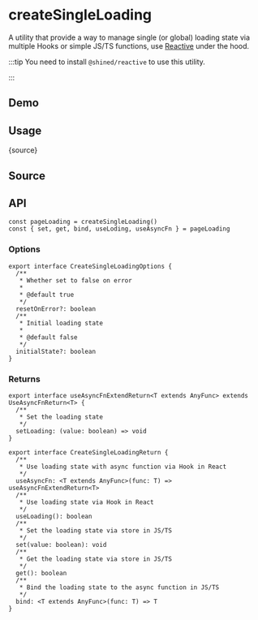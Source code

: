 # createSingleLoading


<HooksType category="ProUtilities" />

A utility that provide a way to manage single (or global) loading state via multiple Hooks or simple JS/TS functions, use [Reactive](https://sheinsight.github.io/reactive/) under the hood.


:::tip
You need to install `@shined/reactive` to use this utility.

<Installation npmName='@shined/reactive' />

:::

## Demo


<App />

## Usage


<RawCode>{source}</RawCode>

## Source


<Source tsx />

## API

```tsx
const pageLoading = createSingleLoading()
const { set, get, bind, useLoding, useAsyncFn } = pageLoading
```

### Options

```tsx
export interface CreateSingleLoadingOptions {
  /**
   * Whether set to false on error
   *
   * @default true
   */
  resetOnError?: boolean
  /**
   * Initial loading state
   *
   * @default false
   */
  initialState?: boolean
}
```

### Returns

```tsx
export interface useAsyncFnExtendReturn<T extends AnyFunc> extends UseAsyncFnReturn<T> {
  /**
   * Set the loading state
   */
  setLoading: (value: boolean) => void
}

export interface CreateSingleLoadingReturn {
  /**
   * Use loading state with async function via Hook in React
   */
  useAsyncFn: <T extends AnyFunc>(func: T) => useAsyncFnExtendReturn<T>
  /**
   * Use loading state via Hook in React
   */
  useLoading(): boolean
  /**
   * Set the loading state via store in JS/TS
   */
  set(value: boolean): void
  /**
   * Get the loading state via store in JS/TS
   */
  get(): boolean
  /**
   * Bind the loading state to the async function in JS/TS
   */
  bind: <T extends AnyFunc>(func: T) => T
}
```
